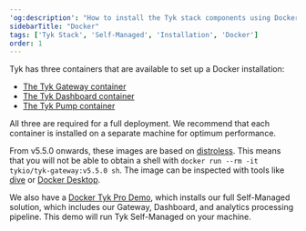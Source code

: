 ```yaml
---
'og:description': "How to install the Tyk stack components using Docker in a self-managed environment"
sidebarTitle: "Docker"
tags: ['Tyk Stack', 'Self-Managed', 'Installation', 'Docker']
order: 1
---
```


Tyk has three containers that are available to set up a Docker installation:

* [The Tyk Gateway container](https://hub.docker.com/r/tykio/tyk-gateway/)
* [The Tyk Dashboard container](https://hub.docker.com/r/tykio/tyk-dashboard/)
* [The Tyk Pump container](https://hub.docker.com/r/tykio/tyk-pump-docker-pub/)

All three are required for a full deployment. We recommend that each container is installed on a separate machine for optimum performance.

From v5.5.0 onwards, these images are based on [distroless](https://github.com/GoogleContainerTools/distroless). This means that you will not be able to obtain a shell with `docker run --rm -it tykio/tyk-gateway:v5.5.0 sh`. The image can be inspected with tools like [dive](https://github.com/wagoodman/dive) or [Docker Desktop](https://www.docker.com/products/docker-desktop/).

We also have a [Docker Tyk Pro Demo](/tyk-on-premises/docker/docker-pro-demo), which installs our full Self-Managed solution, which includes our Gateway, Dashboard, and analytics processing pipeline. This demo will run Tyk Self-Managed on your machine.
